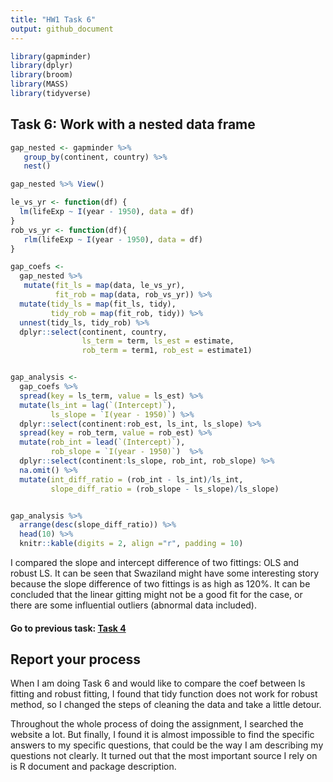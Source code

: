 ```yaml
---
title: "HW1 Task 6"
output: github_document
---
```


```r
library(gapminder)
library(dplyr)
library(broom)
library(MASS)
library(tidyverse)
```

## Task 6: Work with a nested data frame
```r
gap_nested <- gapminder %>% 
   group_by(continent, country) %>% 
   nest()

gap_nested %>% View()
```

```r
le_vs_yr <- function(df) {
  lm(lifeExp ~ I(year - 1950), data = df)
}
rob_vs_yr <- function(df){
   rlm(lifeExp ~ I(year - 1950), data = df)
}

gap_coefs <- 
  gap_nested %>% 
   mutate(fit_ls = map(data, le_vs_yr), 
          fit_rob = map(data, rob_vs_yr)) %>% 
  mutate(tidy_ls = map(fit_ls, tidy), 
         tidy_rob = map(fit_rob, tidy)) %>%
  unnest(tidy_ls, tidy_rob) %>%
  dplyr::select(continent, country, 
                ls_term = term, ls_est = estimate, 
                rob_term = term1, rob_est = estimate1)


gap_analysis <- 
  gap_coefs %>%
  spread(key = ls_term, value = ls_est) %>%
  mutate(ls_int = lag(`(Intercept)`), 
         ls_slope = `I(year - 1950)`) %>% 
  dplyr::select(continent:rob_est, ls_int, ls_slope) %>%
  spread(key = rob_term, value = rob_est) %>%
  mutate(rob_int = lead(`(Intercept)`), 
         rob_slope = `I(year - 1950)`)  %>% 
  dplyr::select(continent:ls_slope, rob_int, rob_slope) %>%
  na.omit() %>%
  mutate(int_diff_ratio = (rob_int - ls_int)/ls_int, 
         slope_diff_ratio = (rob_slope - ls_slope)/ls_slope)


gap_analysis %>%
  arrange(desc(slope_diff_ratio)) %>%
  head(10) %>%
  knitr::kable(digits = 2, align ="r", padding = 10)
```

I compared the slope and intercept difference of two fittings: OLS and robust LS. It can be seen that Swaziland might have some interesting story because the slope difference of two fittings is as high as 120%. It can be concluded that the linear gitting might not be a good fit for the case, or there are some influential outliers (abnormal data included). 

#### Go to previous task: [Task 4](https://github.com/zxkathy/STAT547M_Zhao_Xin_HW/blob/master/HW1/Task4/HW01_4.md)


## Report your process

When I am doing Task 6 and would like to compare the coef between ls fitting and robust fitting, I found that tidy function does not work for robust method, so I changed the steps of cleaning the data and take a little detour. 

Throughout the whole process of doing the assignment, I searched the website a lot. But finally, I found it is almost impossible to find the specific answers to my specific questions, that could be the way I am describing my questions not clearly. It turned out that the most important source I rely on is R document and package description. 

